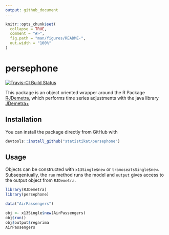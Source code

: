 ```yaml
---
output: github_document
---
```


<!-- README.md is generated from README.Rmd. Please edit that file -->

```r
knitr::opts_chunk$set(
  collapse = TRUE,
  comment = "#>",
  fig.path = "man/figures/README-",
  out.width = "100%"
)
```
# persephone

[![Travis-CI Build Status](https://travis-ci.org/statistikat/persephone.svg?branch=master)](https://travis-ci.org/statistikat/persephone)

This package is an object oriented wrapper around the R Package [RJDemetra], which performs
time series adjustments with the java library [JDemetra+]

## Installation

You can install the package directly from GitHub with

``` r
devtools::install_github("statistikat/persephone")
```

## Usage

Objects can be constructed with `x13Single$new` or `tramoseatsSingle$new`. Subseqentually, 
the `run` method runs the model and `output` gives access to the output object from 
`RJDemetra`. 

```r
library(RJDemetra)
library(persephone)

data("AirPassengers")

obj <- x13Single$new(AirPassengers)
obj$run()
obj$output$regarima
AirPassengers
```


[RJDemetra]: https://github.com/nbbrd/rjdemetra
[JDemetra+]: https://github.com/jdemetra
